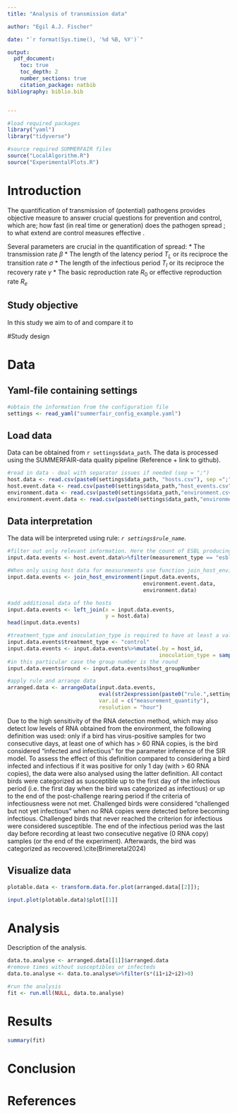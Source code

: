 ```yaml
---
title: "Analysis of transmission data"

author: "Egil A.J. Fischer"

date: "`r format(Sys.time(), '%d %B, %Y')`"

output: 
  pdf_document:
    toc: true
    toc_depth: 2
    number_sections: true
    citation_package: natbib
bibliography: biblio.bib


---
```

<!-- This is an examplary document. -->
<!-- Suggested text is provided for different types of analyses. -->
<!-- By removing the comment signs these can be shown. -->
<!-- The structure is highly recommended -->

```r
#load required packages 
library("yaml")
library("tidyverse")

#source required SUMMERFAIR files
source("LocalAlgorithm.R")
source("ExperimentalPlots.R")
``` 

# Introduction
The quantification of transmission of (potential) pathogens provides objective measure to answer crucial questions for prevention and control, which are; how fast (in real time or generation) does the pathogen spread ; to what extend are control measures effective \cite{Velthuis2007}.

Several parameters are crucial in the quantification of spread: 
* The transmission rate $\beta$
* The length of the latency period $T_L$ or its reciproce the transition rate $\sigma$
* The length of the infectious period $T_I$ or its reciproce the recovery rate $\gamma$
* The basic reproduction rate $R_0$ or effective reproduction rate $R_e$ 



## Study objective 

In this study we aim to <FILL IN> of <FILL IN> and compare it to <FILL IN>

#Study design
<!-- This section can be used to describe the set up of the study. -->
<!-- Pathogen -->
<!-- Treatments, groups and replicates-->
<!-- Number of animals per group and replicate. -->
<!-- Total number of animals -->
<!-- Other important information on animal movement, housing etc.-->

# Data 
## Yaml-file containing settings
```r
#obtain the information from the configuration file 
settings <- read_yaml("summerfair_config_example.yaml")
```

## Load data
Data can be obtained from `r settings$data_path`. The data is processed using the SUMMERFAIR-data quality pipeline (Reference + link to github). 

```r
#read in data - deal with separator issues if needed (sep = ";")
host.data <- read.csv(paste0(settings$data_path, "hosts.csv"), sep =";")               #static host data
host.event.data <- read.csv(paste0(settings$data_path,"host_events.csv"), sep =";")   #events in the host
environment.data <- read.csv(paste0(settings$data_path,"environment.csv"), sep =";")        #static environment data
environment.event.data <- read.csv(paste0(settings$data_path,"environment_events.csv"), sep =";")  #events in environment
```

## Data interpretation
The data will be interpreted using rule: *`r settings$rule_name`*. 
```r
#filter out only relevant information. Here the count of ESBL producing E.coli
input.data.events <- host.event.data%>%filter(measurement_type == "esbl_count")

#When only using host data for measurements use function join_host_environment
input.data.events <- join_host_environment(input.data.events, 
                                           environment.event.data, 
                                           environment.data)

#add additional data of the hosts
input.data.events <- left_join(x = input.data.events,
                               y = host.data)
head(input.data.events)

#treatment_type and inoculation_type is required to have at least a value
input.data.events$treatment_type <- "control"
input.data.events <- input.data.events%>%mutate(.by = host_id,
                                                inoculation_type = sample(c("S","I"),1)) 
#in this particular case the group number is the round
input.data.events$round <- input.data.events$host_groupNumber

#apply rule and arrange data
arranged.data <- arrangeData(input.data.events,
                             eval(str2expression(paste0("rule.",settings$rule_name))), 
                             var.id = c("measurement_quantity"),
                             resolution = "hour")

```


<!-- Example text Brimer et al. 2024 -->
Due to the high sensitivity of the RNA detection method, which may also detect low levels of RNA obtained from the environment, the following definition was used: only if a bird has virus-positive samples for two consecutive days, at least one of which has > 60 RNA copies, is the bird considered “infected and infectious” for the parameter inference of the SIR model. To assess the effect of this definition compared to considering a bird infected and infectious if it was positive for only 1 day (with > 60 RNA copies), the data were also analysed using the latter definition. All contact birds were categorized as susceptible up to the first day of the infectious period (i.e. the first day when the bird was categorized as infectious) or up to the end of the post-challenge rearing period if the criteria of infectiousness were not met. Challenged birds were considered “challenged but not yet infectious” when no RNA copies were detected before becoming infectious. Challenged birds that never reached the criterion for infectious were considered susceptible. The end of the infectious period was the last day before recording at least two consecutive negative (0 RNA copy) samples (or the end of the experiment). Afterwards, the bird was categorized as recovered.\cite(Brimeretal2024) 



## Visualize data
```r
plotable.data <- transform.data.for.plot(arranged.data[[2]]);

input.plot(plotable.data)$plot[[1]]
``` 


# Analysis
Description of the analysis.


```r
data.to.analyse <- arranged.data[[1]]$arranged.data
#remove times without susceptibles or infecteds
data.to.analyse <- data.to.analyse%>%filter(s*(i1+i2+i2)>0)

#run the analysis
fit <- run.mll(NULL, data.to.analyse)
```


# Results
```r
summary(fit)

```


# Conclusion

# References



